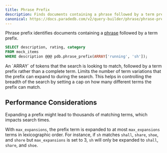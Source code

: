 ```yaml
---
title: Phrase Prefix
description: Finds documents containing a phrase followed by a term prefix
canonical: https://docs.paradedb.com/v2/query-builder/phrase/phrase-prefix
---
```


Phrase prefix identifies documents containing a [phrase](/documentation/concepts/phrase) followed by a term prefix.

```sql
SELECT description, rating, category
FROM mock_items
WHERE description @@@ pdb.phrase_prefix(ARRAY['running', 'sh']);
```

<div className="mt-8" />

<ParamField body="phrases" required>
  An `ARRAY` of tokens that the search is looking to match, followed by a term
  prefix rather than a complete term.
</ParamField>
<ParamField body="max_expansions" default={50}>
  Limits the number of term variations that the prefix can expand to during the
  search. This helps in controlling the breadth of the search by setting a cap
  on how many different terms the prefix can match.
</ParamField>

## Performance Considerations

Expanding a prefix might lead to thousands of matching terms, which impacts search times.

With `max_expansions`, the prefix term is expanded to at most `max_expansions` terms
in lexicographic order. For instance, if `sh` matches `shall`, `share`, `shoe`, and `shore` but `max_expansions` is set to 3,
`sh` will only be expanded to `shall`, `share`, and `shoe`.
